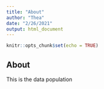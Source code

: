 ```yaml
---
title: "About"
author: "Thea"
date: "2/26/2021"
output: html_document
---
```


```r
knitr::opts_chunk$set(echo = TRUE)
```

## About

This is the data population